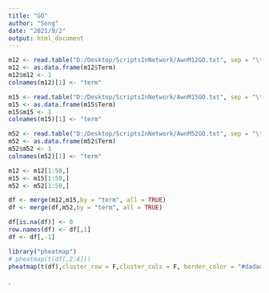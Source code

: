```yaml
---
title: "GO"
author: "Song"
date: "2021/9/2"
output: html_document
---
```


```r
m12 <- read.table("D:/Desktop/ScriptsInNetwork/AwnM12GO.txt", sep = "\t", header = 1)
m12 <- as.data.frame(m12$Term)
m12$m12 <- 1
colnames(m12)[1] <- "term"

m15 <- read.table("D:/Desktop/ScriptsInNetwork/AwnM15GO.txt", sep = "\t", header = 1)
m15 <- as.data.frame(m15$Term)
m15$m15 <- 1
colnames(m15)[1] <- "term"

m52 <- read.table("D:/Desktop/ScriptsInNetwork/AwnM52GO.txt", sep = "\t", header = 1)
m52 <- as.data.frame(m52$Term)
m52$m52 <- 1
colnames(m52)[1] <- "term"

m12 <- m12[1:50,]
m15 <- m15[1:50,]
m52 <- m52[1:50,]

df <- merge(m12,m15,by = "term", all = TRUE)
df <- merge(df,m52,by = "term", all = TRUE)

df[is.na(df)] <- 0
row.names(df) <- df[,1]
df <- df[,-1]

library("pheatmap")
# pheatmap(t(df[,2:4]))
pheatmap(t(df),cluster_row = F,cluster_cols = F, border_color = "#dadada", show_rownames=T,show_colnames=T,  color = c("#EEEBDD", "#1E6F5C"))


```
.
